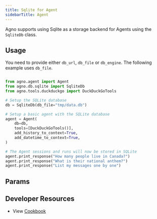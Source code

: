 ```yaml
---
title: Sqlite for Agent
sidebarTitle: Agent
---
```


Agno supports using Sqlite as a storage backend for Agents using the `SqliteDb` class.

## Usage

You need to provide either `db_url`, `db_file` or `db_engine`. The following example uses `db_file`.

```python sqlite_for_agent.py

from agno.agent import Agent
from agno.db.sqlite import SqliteDb
from agno.tools.duckduckgo import DuckDuckGoTools

# Setup the SQLite database
db = SqliteDb(db_file="tmp/data.db")

# Setup a basic agent with the SQLite database
agent = Agent(
    db=db,
    tools=[DuckDuckGoTools()],
    add_history_to_context=True,
    add_datetime_to_context=True,
)

# The Agent sessions and runs will now be stored in SQLite
agent.print_response("How many people live in Canada?")
agent.print_response("What is their national anthem?")
agent.print_response("List my messages one by one")

```

## Params

<Snippet file="db-sqlite-params.mdx" />    

## Developer Resources

- View [Cookbook](https://github.com/agno-agi/agno/blob/main/cookbook/db/sqlite/sqlite_for_agent.py)
